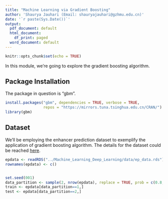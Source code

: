 ```yaml
---
title: "Machine Learning via Gradient Boosting"
author: 'Shaurya Jauhari (Email: shauryajauhari@gzhmu.edu.cn)'
date: '`r paste(Sys.Date())`'
output:
  pdf_document: default
  html_document:
    df_print: paged
  word_document: default
---
```


```r
knitr::opts_chunk$set(echo = TRUE)
```
In this module, we're going to explore the gradient boosting algorithm. 


## Package Installation

The package in question is "gbm".

```r
install.packages("gbm", dependencies = TRUE, verbose = TRUE,
                 repos = "https://mirrors.tuna.tsinghua.edu.cn/CRAN/")
library(gbm)
```

## Dataset

We'll be employing the enhancer prediction dataset to exemplify the application of gradient boosting algorithm. The details for the dataset could be reached [here](https://nbviewer.jupyter.org/github/shauryajauhari/Machine_Learning/blob/master/Machine_Learning_Deep_Learning/enhancer_prediction_dataset_protocol.ipynb).

```r

epdata <- readRDS("../Machine_Learning_Deep_Learning/data/ep_data.rds")
rownames(epdata) <- c()


set.seed(001)
data_partition <- sample(2, nrow(epdata), replace = TRUE, prob = c(0.8,0.2))
train <- epdata[data_partition==1,]
test <- epdata[data_partition==2,]

```


